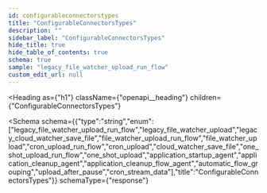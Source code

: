 ```yaml
---
id: configurableconnectorstypes
title: "ConfigurableConnectorsTypes"
description: ""
sidebar_label: "ConfigurableConnectorsTypes"
hide_title: true
hide_table_of_contents: true
schema: true
sample: "legacy_file_watcher_upload_run_flow"
custom_edit_url: null
---
```



<Heading
  as={"h1"}
  className={"openapi__heading"}
  children={"ConfigurableConnectorsTypes"}
>
</Heading>





<Schema
  schema={{"type":"string","enum":["legacy_file_watcher_upload_run_flow","legacy_file_watcher_upload","legacy_cloud_watcher_save_file","file_watcher_upload_run_flow","file_watcher_upload","cron_upload_run_flow","cron_upload","cloud_watcher_save_file","one_shot_upload_run_flow","one_shot_upload","application_startup_agent","application_cleanup_agent","application_cleanup_flow_agent","automatic_flow_grouping","upload_after_pause","cron_stream_data"],"title":"ConfigurableConnectorsTypes"}}
  schemaType={"response"}
>
  
</Schema>
            
